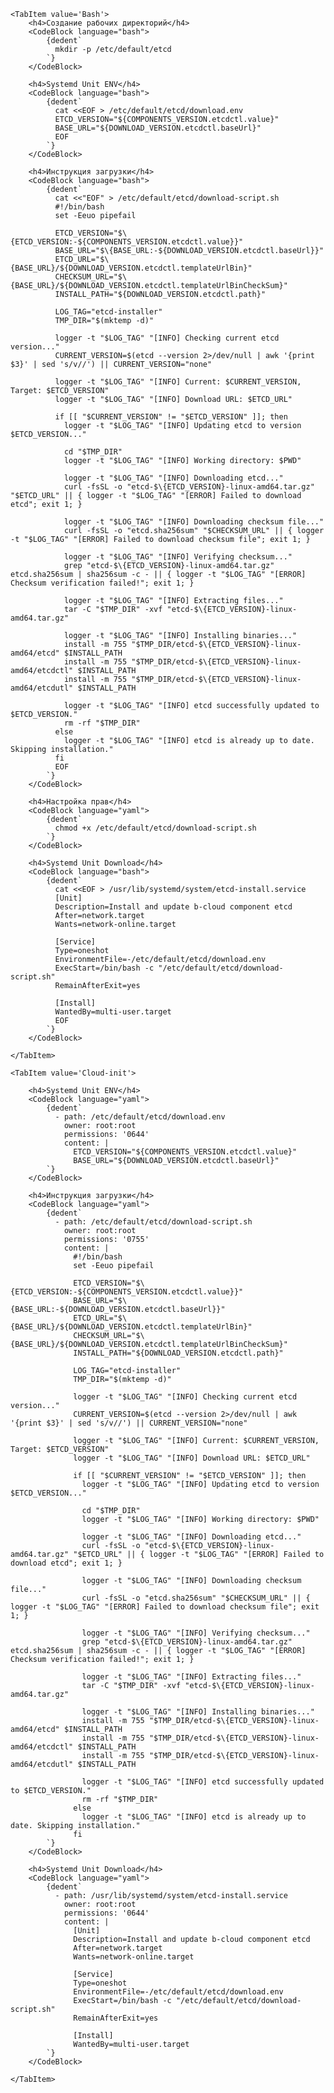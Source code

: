 


<Tabs groupId="install-type">

    <TabItem value='Bash'>
        <h4>Создание рабочих директорий</h4>
        <CodeBlock language="bash">
            {dedent`
              mkdir -p /etc/default/etcd
            `}
        </CodeBlock>

        <h4>Systemd Unit ENV</h4>
        <CodeBlock language="bash">
            {dedent`
              cat <<EOF > /etc/default/etcd/download.env
              ETCD_VERSION="${COMPONENTS_VERSION.etcdctl.value}"
              BASE_URL="${DOWNLOAD_VERSION.etcdctl.baseUrl}"
              EOF
            `}
        </CodeBlock>

        <h4>Инструкция загрузки</h4>
        <CodeBlock language="bash">
            {dedent`
              cat <<"EOF" > /etc/default/etcd/download-script.sh
              #!/bin/bash
              set -Eeuo pipefail
              
              ETCD_VERSION="$\{ETCD_VERSION:-${COMPONENTS_VERSION.etcdctl.value}}"
              BASE_URL="$\{BASE_URL:-${DOWNLOAD_VERSION.etcdctl.baseUrl}}"
              ETCD_URL="$\{BASE_URL}/${DOWNLOAD_VERSION.etcdctl.templateUrlBin}"
              CHECKSUM_URL="$\{BASE_URL}/${DOWNLOAD_VERSION.etcdctl.templateUrlBinCheckSum}"
              INSTALL_PATH="${DOWNLOAD_VERSION.etcdctl.path}"
              
              LOG_TAG="etcd-installer"
              TMP_DIR="$(mktemp -d)"
              
              logger -t "$LOG_TAG" "[INFO] Checking current etcd version..."
              CURRENT_VERSION=$(etcd --version 2>/dev/null | awk '{print $3}' | sed 's/v//') || CURRENT_VERSION="none"
              
              logger -t "$LOG_TAG" "[INFO] Current: $CURRENT_VERSION, Target: $ETCD_VERSION"
              logger -t "$LOG_TAG" "[INFO] Download URL: $ETCD_URL"
              
              if [[ "$CURRENT_VERSION" != "$ETCD_VERSION" ]]; then
                logger -t "$LOG_TAG" "[INFO] Updating etcd to version $ETCD_VERSION..."
              
                cd "$TMP_DIR"
                logger -t "$LOG_TAG" "[INFO] Working directory: $PWD"
              
                logger -t "$LOG_TAG" "[INFO] Downloading etcd..."
                curl -fsSL -o "etcd-$\{ETCD_VERSION}-linux-amd64.tar.gz" "$ETCD_URL" || { logger -t "$LOG_TAG" "[ERROR] Failed to download etcd"; exit 1; }
              
                logger -t "$LOG_TAG" "[INFO] Downloading checksum file..."
                curl -fsSL -o "etcd.sha256sum" "$CHECKSUM_URL" || { logger -t "$LOG_TAG" "[ERROR] Failed to download checksum file"; exit 1; }
              
                logger -t "$LOG_TAG" "[INFO] Verifying checksum..."
                grep "etcd-$\{ETCD_VERSION}-linux-amd64.tar.gz" etcd.sha256sum | sha256sum -c - || { logger -t "$LOG_TAG" "[ERROR] Checksum verification failed!"; exit 1; }
              
                logger -t "$LOG_TAG" "[INFO] Extracting files..."
                tar -C "$TMP_DIR" -xvf "etcd-$\{ETCD_VERSION}-linux-amd64.tar.gz"
              
                logger -t "$LOG_TAG" "[INFO] Installing binaries..."
                install -m 755 "$TMP_DIR/etcd-$\{ETCD_VERSION}-linux-amd64/etcd" $INSTALL_PATH
                install -m 755 "$TMP_DIR/etcd-$\{ETCD_VERSION}-linux-amd64/etcdctl" $INSTALL_PATH
                install -m 755 "$TMP_DIR/etcd-$\{ETCD_VERSION}-linux-amd64/etcdutl" $INSTALL_PATH
                
                logger -t "$LOG_TAG" "[INFO] etcd successfully updated to $ETCD_VERSION."
                rm -rf "$TMP_DIR"
              else
                logger -t "$LOG_TAG" "[INFO] etcd is already up to date. Skipping installation."
              fi
              EOF
            `}
        </CodeBlock>

        <h4>Настройка прав</h4>
        <CodeBlock language="yaml">
            {dedent`
              chmod +x /etc/default/etcd/download-script.sh
            `}
        </CodeBlock>
    
        <h4>Systemd Unit Download</h4>
        <CodeBlock language="bash">
            {dedent`
              cat <<EOF > /usr/lib/systemd/system/etcd-install.service
              [Unit]
              Description=Install and update b-cloud component etcd
              After=network.target
              Wants=network-online.target
              
              [Service]
              Type=oneshot
              EnvironmentFile=-/etc/default/etcd/download.env
              ExecStart=/bin/bash -c "/etc/default/etcd/download-script.sh"
              RemainAfterExit=yes
              
              [Install]
              WantedBy=multi-user.target
              EOF
            `}
        </CodeBlock>

    </TabItem>

    <TabItem value='Cloud-init'>

        <h4>Systemd Unit ENV</h4>
        <CodeBlock language="yaml">
            {dedent`
              - path: /etc/default/etcd/download.env
                owner: root:root
                permissions: '0644'
                content: |
                  ETCD_VERSION="${COMPONENTS_VERSION.etcdctl.value}"
                  BASE_URL="${DOWNLOAD_VERSION.etcdctl.baseUrl}"
            `}
        </CodeBlock>

        <h4>Инструкция загрузки</h4>
        <CodeBlock language="yaml">
            {dedent`
              - path: /etc/default/etcd/download-script.sh
                owner: root:root
                permissions: '0755'
                content: |
                  #!/bin/bash
                  set -Eeuo pipefail
                  
                  ETCD_VERSION="$\{ETCD_VERSION:-${COMPONENTS_VERSION.etcdctl.value}}"
                  BASE_URL="$\{BASE_URL:-${DOWNLOAD_VERSION.etcdctl.baseUrl}}"
                  ETCD_URL="$\{BASE_URL}/${DOWNLOAD_VERSION.etcdctl.templateUrlBin}"
                  CHECKSUM_URL="$\{BASE_URL}/${DOWNLOAD_VERSION.etcdctl.templateUrlBinCheckSum}"
                  INSTALL_PATH="${DOWNLOAD_VERSION.etcdctl.path}"
                  
                  LOG_TAG="etcd-installer"
                  TMP_DIR="$(mktemp -d)"
                  
                  logger -t "$LOG_TAG" "[INFO] Checking current etcd version..."
                  CURRENT_VERSION=$(etcd --version 2>/dev/null | awk '{print $3}' | sed 's/v//') || CURRENT_VERSION="none"
                  
                  logger -t "$LOG_TAG" "[INFO] Current: $CURRENT_VERSION, Target: $ETCD_VERSION"
                  logger -t "$LOG_TAG" "[INFO] Download URL: $ETCD_URL"
                  
                  if [[ "$CURRENT_VERSION" != "$ETCD_VERSION" ]]; then
                    logger -t "$LOG_TAG" "[INFO] Updating etcd to version $ETCD_VERSION..."
                  
                    cd "$TMP_DIR"
                    logger -t "$LOG_TAG" "[INFO] Working directory: $PWD"
                  
                    logger -t "$LOG_TAG" "[INFO] Downloading etcd..."
                    curl -fsSL -o "etcd-$\{ETCD_VERSION}-linux-amd64.tar.gz" "$ETCD_URL" || { logger -t "$LOG_TAG" "[ERROR] Failed to download etcd"; exit 1; }
                  
                    logger -t "$LOG_TAG" "[INFO] Downloading checksum file..."
                    curl -fsSL -o "etcd.sha256sum" "$CHECKSUM_URL" || { logger -t "$LOG_TAG" "[ERROR] Failed to download checksum file"; exit 1; }
                  
                    logger -t "$LOG_TAG" "[INFO] Verifying checksum..."
                    grep "etcd-$\{ETCD_VERSION}-linux-amd64.tar.gz" etcd.sha256sum | sha256sum -c - || { logger -t "$LOG_TAG" "[ERROR] Checksum verification failed!"; exit 1; }
                  
                    logger -t "$LOG_TAG" "[INFO] Extracting files..."
                    tar -C "$TMP_DIR" -xvf "etcd-$\{ETCD_VERSION}-linux-amd64.tar.gz"
                  
                    logger -t "$LOG_TAG" "[INFO] Installing binaries..."
                    install -m 755 "$TMP_DIR/etcd-$\{ETCD_VERSION}-linux-amd64/etcd" $INSTALL_PATH
                    install -m 755 "$TMP_DIR/etcd-$\{ETCD_VERSION}-linux-amd64/etcdctl" $INSTALL_PATH
                    install -m 755 "$TMP_DIR/etcd-$\{ETCD_VERSION}-linux-amd64/etcdutl" $INSTALL_PATH
                    
                    logger -t "$LOG_TAG" "[INFO] etcd successfully updated to $ETCD_VERSION."
                    rm -rf "$TMP_DIR"
                  else
                    logger -t "$LOG_TAG" "[INFO] etcd is already up to date. Skipping installation."
                  fi
            `}
        </CodeBlock>
 
        <h4>Systemd Unit Download</h4>
        <CodeBlock language="yaml">
            {dedent`
              - path: /usr/lib/systemd/system/etcd-install.service
                owner: root:root
                permissions: '0644'
                content: |
                  [Unit]
                  Description=Install and update b-cloud component etcd
                  After=network.target
                  Wants=network-online.target
                  
                  [Service]
                  Type=oneshot
                  EnvironmentFile=-/etc/default/etcd/download.env
                  ExecStart=/bin/bash -c "/etc/default/etcd/download-script.sh"
                  RemainAfterExit=yes
                  
                  [Install]
                  WantedBy=multi-user.target
            `}
        </CodeBlock>

    </TabItem>

</Tabs>
